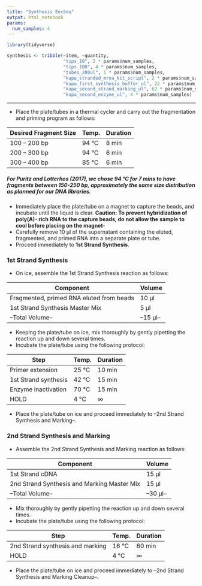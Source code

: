 ```yaml
---
title: "Synthesis EecSeq"
output: html_notebook
params:
  num_samples: 4
---
```

```r
library(tidyverse)
```

```r
synthesis <- tribble(~item, ~quantity,
                     "tips_10", 2 * params$num_samples,
                     "tips_100", 4 * params$num_samples,
                     "tubes_200ul", 1 * params$num_samples,
                     "kapa_stranded_mrna_kit_script", 2 * params$num_samples,
                     "kapa_first_synthesis_buffer_ul", 22 * params$num_samples,
                     "kapa_second_strand_marking_ul", 62 * params$num_samples, 
                     "kapa_second_enzyme_ul", 4 * params$num_samples)
```


---

- Place the plate/tubes in a thermal cycler and carry out the fragmentation and priming program as follows:

|Desired Fragment Size| Temp.| Duration|
|---------------------|------|---------|
|100 – 200 bp|94 °C|8 min|
|200 – 300 bp|94 °C|6 min|
|300 – 400 bp|85 °C|6 min|

##### For Puritz and Lotterhos (2017), we chose 94 °C for 7 mins to have fragments between 150-250 bp, approximately the same size distribution as planned for our DNA libraries.

- Immediately place the plate/tube on a magnet to capture the beads, and incubate until the liquid is clear. **Caution: To prevent hybridization of poly(A)- rich RNA to the capture beads, do not allow the sample to cool before placing on the magnet**-
- Carefully remove 10 μl of the supernatant containing the eluted, fragmented, and primed RNA into a separate plate or tube.
- Proceed immediately to **1st Strand Synthesis**.

### 1st Strand Synthesis
- On ice, assemble the 1st Strand Synthesis reaction as follows:

|Component|Volume|
|---------|------|
|Fragmented, primed RNA eluted from beads| 10 μl|
|1st Strand Synthesis Master Mix| 5 μl|
|--Total Volume--| --15 μl--|

- Keeping the plate/tube on ice, mix thoroughly by gently pipetting the reaction up and down several times.
- Incubate the plate/tube using the following protocol:

|Step|Temp.|Duration|
|----|-----|--------|
|Primer extension|25 °C|10 min|
|1st Strand synthesis|42 °C|15 min|
|Enzyme inactivation|70 °C|15 min|
|HOLD|4 °C|∞|

- Place the plate/tube on ice and proceed immediately to --2nd Strand Synthesis and Marking--.

### 2nd Strand Synthesis and Marking
- Assemble the 2nd Strand Synthesis and Marking reaction as follows:

|Component|Volume|
|---------|------|
|1st Strand cDNA| 15 μl|
|2nd Strand Synthesis and Marking Master Mix| 15 μl|
|--Total Volume--| --30 μl--|

- Mix thoroughly by gently pipetting the reaction up and down several times.
- Incubate the plate/tube using the following protocol:

|Step|Temp.|Duration|
|----|-----|--------|
|2nd Strand synthesis and marking|16 °C|60 min|
|HOLD|4 °C|∞|

- Place the plate/tube on ice and proceed immediately to --2nd Strand Synthesis and Marking Cleanup--.
